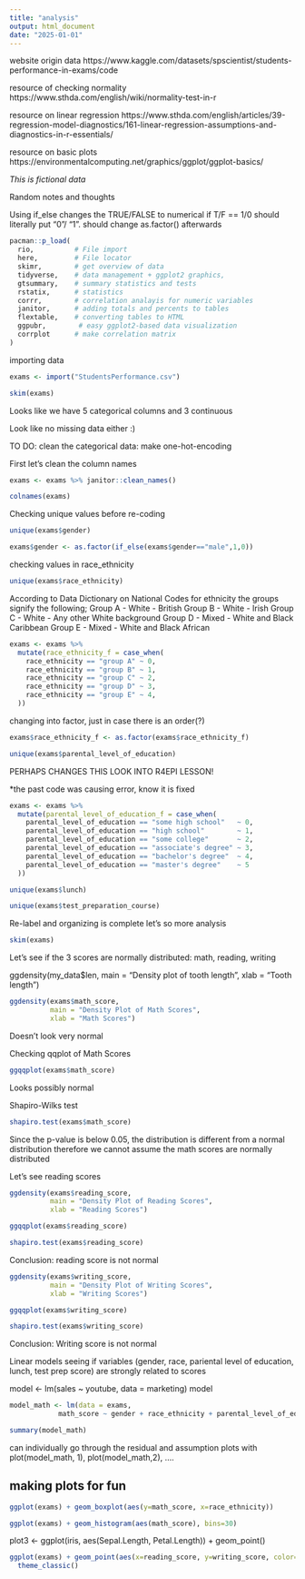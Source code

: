 ```yaml
---
title: "analysis"
output: html_document
date: "2025-01-01"
---
```


website origin data 
https://www.kaggle.com/datasets/spscientist/students-performance-in-exams/code

resource of checking normality
https://www.sthda.com/english/wiki/normality-test-in-r

resource on linear regression
https://www.sthda.com/english/articles/39-regression-model-diagnostics/161-linear-regression-assumptions-and-diagnostics-in-r-essentials/

resource on basic plots
https://environmentalcomputing.net/graphics/ggplot/ggplot-basics/


*This is fictional data*

Random notes and thoughts

Using if_else changes the TRUE/FALSE to numerical if T/F == 1/0
should literally put "0"/ "1". should change as.factor() afterwards


```r
pacman::p_load(
  rio,          # File import
  here,         # File locator
  skimr,        # get overview of data
  tidyverse,    # data management + ggplot2 graphics, 
  gtsummary,    # summary statistics and tests
  rstatix,      # statistics
  corrr,        # correlation analayis for numeric variables
  janitor,      # adding totals and percents to tables
  flextable,    # converting tables to HTML
  ggpubr,        # easy ggplot2-based data visualization
  corrplot      # make correlation matrix
)
```

importing data

```r
exams <- import("StudentsPerformance.csv")
```

```r
skim(exams)
```

Looks like we have 5 categorical columns and 3 continuous

Look like no missing data either :)

TO DO: clean the categorical data: make one-hot-encoding

First let's clean the column names

```r
exams <- exams %>% janitor::clean_names()
```

```r
colnames(exams)
```

Checking unique values before re-coding

```r
unique(exams$gender)
```

```r
exams$gender <- as.factor(if_else(exams$gender=="male",1,0))
```

checking values in race_ethnicity

```r
unique(exams$race_ethnicity)
```


According to Data Dictionary on National Codes for ethnicity the groups signify the following;
Group A - White - British
Group B - White - Irish
Group C - White - Any other White background
Group D - Mixed - White and Black Caribbean
Group E - Mixed - White and Black African

```r
exams <- exams %>% 
  mutate(race_ethnicity_f = case_when(
    race_ethnicity == "group A" ~ 0,
    race_ethnicity == "group B" ~ 1,
    race_ethnicity == "group C" ~ 2,
    race_ethnicity == "group D" ~ 3,
    race_ethnicity == "group E" ~ 4,
  ))
```

changing into factor, just in case there is an order(?)

```r
exams$race_ethnicity_f <- as.factor(exams$race_ethnicity_f)
```


```r
unique(exams$parental_level_of_education)
```


PERHAPS CHANGES THIS LOOK INTO R4EPI LESSON!

*the past code was causing error, know it is fixed
```r
exams <- exams %>% 
  mutate(parental_level_of_education_f = case_when(
    parental_level_of_education == "some high school"   ~ 0,
    parental_level_of_education == "high school"        ~ 1,
    parental_level_of_education == "some college"       ~ 2,
    parental_level_of_education == "associate's degree" ~ 3,
    parental_level_of_education == "bachelor's degree"  ~ 4,
    parental_level_of_education == "master's degree"    ~ 5
  ))
```

```r
unique(exams$lunch)
```

```r
unique(exams$test_preparation_course)
```


Re-label and organizing is complete let's so more analysis

```r
skim(exams)
```

Let's see if the 3 scores are normally distributed: math, reading, writing

ggdensity(my_data$len, 
          main = "Density plot of tooth length",
          xlab = "Tooth length")



```r
ggdensity(exams$math_score,
          main = "Density Plot of Math Scores",
          xlab = "Math Scores")
```

Doesn't look very normal

Checking qqplot of Math Scores
```r
ggqqplot(exams$math_score)
```
Looks possibly normal

Shapiro-Wilks test
```r
shapiro.test(exams$math_score)
```
Since the p-value is below 0.05, the distribution is different from a normal distribution therefore we cannot assume the math scores are normally distributed


Let's see reading scores

```r
ggdensity(exams$reading_score,
          main = "Density Plot of Reading Scores",
          xlab = "Reading Scores")
```
```r
ggqqplot(exams$reading_score)
```
```r
shapiro.test(exams$reading_score)
```
Conclusion: reading score is not normal

```r
ggdensity(exams$writing_score,
          main = "Density Plot of Writing Scores",
          xlab = "Writing Scores")
```
```r
ggqqplot(exams$writing_score)
```
```r
shapiro.test(exams$writing_score)
```
Conclusion: Writing score is not normal

Linear models
seeing if variables (gender, race, pariental level of education, lunch, test prep score) are strongly related to scores

model <- lm(sales ~ youtube, data = marketing)
model

```r
model_math <- lm(data = exams,
            math_score ~ gender + race_ethnicity + parental_level_of_education + lunch + test_preparation_course)

summary(model_math)
```

can individually go through the residual and assumption plots with
plot(model_math, 1), plot(model_math,2), ....


## making plots for fun 


```r
ggplot(exams) + geom_boxplot(aes(y=math_score, x=race_ethnicity))
```


```r
ggplot(exams) + geom_histogram(aes(math_score), bins=30)
```

plot3 <- ggplot(iris, aes(Sepal.Length, Petal.Length)) +
  geom_point()

```r
ggplot(exams) + geom_point(aes(x=reading_score, y=writing_score, color=gender)) +
  theme_classic()
```







